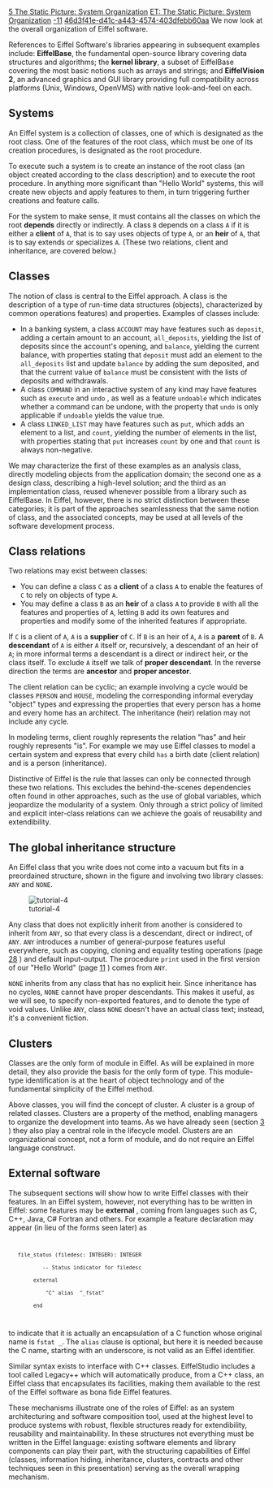 [[Property:title|5 The Static Picture: System Organization]]
[[Property:link_title|ET: The Static Picture: System Organization]]
[[Property:weight|-11]]
[[Property:uuid|46d3f41e-d41c-a443-4574-403dfebb60aa]]
We now look at the overall organization of Eiffel software. 

References to Eiffel Software's libraries appearing in subsequent examples include: '''EiffelBase''', the fundamental open-source library covering data structures and algorithms; the '''kernel library''', a subset of EiffelBase covering the most basic notions such as arrays and strings; and '''EiffelVision 2''', an advanced graphics and GUI library providing full compatibility across platforms (Unix, Windows, OpenVMS) with native look-and-feel on each. 

==Systems==

An Eiffel system is a collection of classes, one of which is designated as the root class. One of the features of the root class, which must be one of its creation procedures, is designated as the root procedure. 

To execute such a system is to create an instance of the root class (an object created according to the class description) and to execute the root procedure. In anything more significant than "Hello World" systems, this will create new objects and apply features to them, in turn triggering further creations and feature calls. 

For the system to make sense, it must contains all the classes on which the root '''depends''' directly or indirectly. A class <code>B</code> depends on a class <code>A</code> if it is either a '''client''' of <code>A</code>, that is to say uses objects of type <code>A</code>, or an '''heir''' of <code>A</code>, that is to say extends or specializes <code>A</code>. (These two relations, client and inheritance, are covered below.) 

==Classes==

The notion of class is central to the Eiffel approach. A class is the description of a type of run-time data structures (objects), characterized by common operations features) and properties. Examples of classes include: 
* In a banking system, a class <code>ACCOUNT</code> may have features such as <code>deposit</code>, adding a certain amount to an account, <code>all_deposits</code>, yielding the list of deposits since the account's opening, and <code>balance</code>, yielding the current balance, with properties stating that <code>deposit</code> must add an element to the <code>all_deposits</code> list and update <code>balance</code> by adding the sum deposited, and that the current value of <code>balance</code> must be consistent with the lists of deposits and withdrawals. 
*  A class <code>COMMAND</code> in an interactive system of any kind may have features such as <code>execute</code> and <code>undo</code> , as well as a feature <code>undoable</code> which indicates whether a command can be undone, with the property that <code>undo</code> is only applicable if <code>undoable</code> yields the value true. 
*  A class <code>LINKED_LIST</code> may have features such as <code>put</code>, which adds an element to a list, and <code>count</code>, yielding the number of elements in the list, with properties stating that <code>put</code> increases <code>count</code> by one and that <code>count</code> is always non-negative. 

We may characterize the first of these examples as an analysis class, directly modeling objects from the application domain; the second one as a design class, describing a high-level solution; and the third as an implementation class, reused whenever possible from a library such as EiffelBase. In Eiffel, however, there is no strict distinction between these categories; it is part of the approaches seamlessness that the same notion of class, and the associated concepts, may be used at all levels of the software development process. 

==Class relations==

Two relations may exist between classes:
*  You can define a class <code>C</code> as a '''client''' of a class <code>A</code> to enable the features of <code>C</code> to rely on objects of type <code>A</code>. 
*  You may define a class <code>B</code> as an '''heir''' of a class <code>A</code> to provide <code>B</code> with all the features and properties of <code>A</code>, letting <code>B</code> add its own features and properties and modify some of the inherited features if appropriate. 

If <code>C</code> is a client of <code>A</code>, <code>A</code> is a '''supplier''' of <code>C</code>. If <code>B</code> is an heir of <code>A</code>, <code>A</code> is a '''parent''' of <code>B</code>. A '''descendant''' of <code>A</code> is either <code>A</code> itself or, recursively, a descendant of an heir of <code>A</code>; in more informal terms a descendant is a direct or indirect heir, or the class itself. To exclude <code>A</code> itself we talk of '''proper descendant'''. In the reverse direction the terms are '''ancestor''' and '''proper ancestor'''. 

The client relation can be cyclic; an example involving a cycle would be classes <code>PERSON</code> and <code>HOUSE</code>, modeling the corresponding informal everyday "object" types and expressing the properties that every person has a home and every home has an architect. The inheritance (heir) relation may not include any cycle. 

In modeling terms, client roughly represents the relation "has" and heir roughly represents "is". For example we may use Eiffel classes to model a certain system and express that every child <code>has</code> a birth date (client relation) and is a person (inheritance). 

Distinctive of Eiffel is the rule that lasses can only be connected through these two relations. This excludes the behind-the-scenes dependencies often found in other approaches, such as the use of global variables, which jeopardize the modularity of a system. Only through a strict policy of limited and explicit inter-class relations can we achieve the goals of reusability and extendibility. 

==The global inheritance structure==

An Eiffel class that you write does not come into a vacuum but fits in a preordained structure, shown in the figure and involving two library classes: <code>ANY</code> and <code>NONE</code>. 


[[Image:tutorial-4]]  


Any class that does not explicitly inherit from another is considered to inherit from <code>ANY</code>, so that every class is a descendant, direct or indirect, of <code>ANY</code>. <code>ANY</code> introduces a number of general-purpose features useful everywhere, such as copying, cloning and equality testing operations (page [[6 The Dynamic Structure: Execution Model|28]] ) and default input-output. The procedure <code>print</code> used in the first version of our "Hello World" (page [[4 Hello World|11]] ) comes from <code>ANY</code>. 

<code>NONE</code> inherits from any class that has no explicit heir. Since inheritance has no cycles, <code>NONE</code> cannot have proper descendants. This makes it useful, as we will see, to specify non-exported features, and to denote the type of void values. Unlike <code>ANY</code>, class <code>NONE</code> doesn't have an actual class text; instead, it's a convenient fiction. 

==Clusters==

Classes are the only form of module in Eiffel. As will be explained in more detail, they also provide the basis for the only form of type. This module-type identification is at the heart of object technology and of the fundamental simplicity of the Eiffel method. 

Above classes, you will find the concept of cluster. A cluster is a group of related classes. Clusters are a property of the method, enabling managers to organize the development into teams. As we have already seen (section [[3 The Software Process in Eiffel|3]] ) they also play a central role in the lifecycle model. Clusters are an organizational concept, not a form of module, and do not require an Eiffel language construct. 

==External software==

The subsequent sections will show how to write Eiffel classes with their features. In an Eiffel system, however, not everything has to be written in Eiffel: some features may be '''external''' , coming from languages such as C, C++, Java, C# Fortran and others. For example a feature declaration may appear (in lieu of the forms seen later) as 
<code>
    file_status (filedesc: INTEGER): INTEGER
            -- Status indicator for filedesc
         external
             "C" alias  "_fstat"
         end
</code>

to indicate that it is actually an encapsulation of a C function whose original name is <code>fstat _</code>. The <code>alias</code> clause is optional, but here it is needed because the C name, starting with an underscore, is not valid as an Eiffel identifier. 

Similar syntax exists to interface with C++ classes. EiffelStudio includes a tool called Legacy++ which will automatically produce, from a C++ class, an Eiffel class that encapsulates its facilities, making them available to the rest of the Eiffel software as bona fide Eiffel features. 

These mechanisms illustrate one of the roles of Eiffel: as an system architecturing and software composition tool, used at the highest level to produce systems with robust, flexible structures ready for extendibility, reusability and maintainability. In these structures not everything must be written in the Eiffel language: existing software elements and library components can play their part, with the structuring capabilities of Eiffel (classes, information hiding, inheritance, clusters, contracts and other techniques seen in this presentation) serving as the overall wrapping mechanism. 




